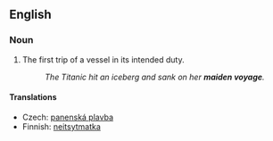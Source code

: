 ==English==

===Noun===
{{en-noun|sg=[[maiden]] [[voyage]]}}

# {{nautical}} The first trip of a vessel in its intended duty.
#:''The Titanic hit an iceberg and sank on her '''maiden voyage'''.''

====Translations====
{{trans-top|first trip of a vessel}}
* Czech: [[panenská plavba]] {{f}}
* Finnish: [[neitsytmatka]]
{{trans-mid}}
{{trans-bottom}}